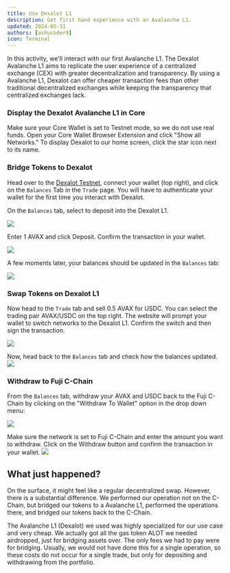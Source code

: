 ```yaml
---
title: Use Dexalot L1
description: Get first hand experience with an Avalanche L1.
updated: 2024-05-31
authors: [ashucoder9]
icon: Terminal
---
```



In this activity, we'll interact with our first Avalanche L1. The Dexalot Avalanche L1 aims to replicate the user experience of a centralized exchange (CEX) with greater decentralization and transparency. By using a Avalanche L1, Dexalot can offer cheaper transaction fees than other traditional decentralized exchanges while keeping the transparency that centralized exchanges lack.

<Steps>
<Step>

### Display the Dexalot Avalanche L1 in Core

Make sure your Core Wallet is set to Testnet mode, so we do not use real funds. Open your Core Wallet Browser Extension and click "Show all Networks." To display Dexalot to our home screen, click the star icon next to its name.

</Step>
<Step>

### Bridge Tokens to Dexalot

Head over to the [Dexalot Testnet](https://app.dexalot-test.com/trade), connect your wallet (top right), and click on the `Balances` Tab in the `Trade` page. You will have to authenticate your wallet for the first time you interact with Dexalot.

On the `Balances` tab, select to deposit into the Dexalot L1.

![](/course-images/avalanche-fundamentals/15.png)

Enter 1 AVAX and click Deposit. Confirm the transaction in your wallet.

![](/course-images/avalanche-fundamentals/deposit.png)

A few moments later, your balances should be updated in the `Balances` tab:

![](/course-images/avalanche-fundamentals/16.png)

</Step>
<Step>

### Swap Tokens on Dexalot L1

Now head to the `Trade` tab and sell 0.5 AVAX for USDC. You can select the trading pair AVAX/USDC on the top right. The website will prompt your wallet to switch networks to the Dexalot L1. Confirm the switch and then sign the transaction.

![](/course-images/avalanche-fundamentals/17.png)

Now, head back to the `Balances` tab and check how the balances updated.
![](/course-images/avalanche-fundamentals/updated-balance.png)


</Step>
<Step>

### Withdraw to Fuji C-Chain

From the `Balances` tab, withdraw your AVAX and USDC back to the Fuji C-Chain by clicking on the "Withdraw To Wallet" option in the drop down menu:

![](/course-images/avalanche-fundamentals/18.png)

Make sure the network is set to Fuji C-Chain and enter the amount you want to withdraw. Click on the Withdraw button and confirm the transaction in your wallet.
![](/course-images/avalanche-fundamentals/bridge-back-usdc.png)

</Step>
</Steps>

## What just happened?

On the surface, it might feel like a regular decentralized swap. However, there is a substantial difference. We performed our operation not on the C-Chain, but bridged our tokens to a Avalanche L1, performed the operations there, and bridged our tokens back to the C-Chain.

The Avalanche L1 (Dexalot) we used was highly specialized for our use case and very cheap. We actually got all the gas token ALOT we needed airdropped, just for bridging assets over. The only fees we had to pay were for bridging. Usually, we would not have done this for a single operation, so these costs do not occur for a single trade, but only for depositing and withdrawing from the portfolio.
